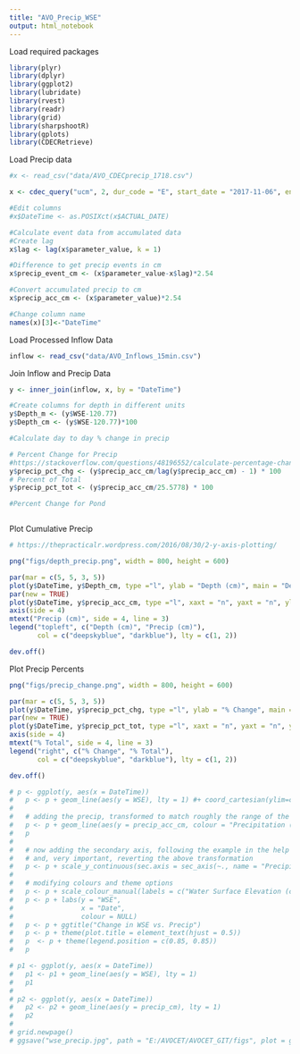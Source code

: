 ```yaml
---
title: "AVO_Precip_WSE"
output: html_notebook
---
```


Load required packages
```r
library(plyr)
library(dplyr)
library(ggplot2)
library(lubridate)
library(rvest)
library(readr)
library(grid)
library(sharpshootR)
library(gplots)
library(CDECRetrieve)
```
Load Precip data 
```r
#x <- read_csv("data/AVO_CDECprecip_1718.csv")

x <- cdec_query("ucm", 2, dur_code = "E", start_date = "2017-11-06", end_date = "2018-07-23")

#Edit columns
#x$DateTime <- as.POSIXct(x$ACTUAL_DATE)

#Calculate event data from accumulated data 
#Create lag 
x$lag <- lag(x$parameter_value, k = 1)

#Difference to get precip events in cm 
x$precip_event_cm <- (x$parameter_value-x$lag)*2.54

#Convert accumulated precip to cm
x$precip_acc_cm <- (x$parameter_value)*2.54

#Change column name
names(x)[3]<-"DateTime"

```


Load Processed Inflow Data
```r
inflow <- read_csv("data/AVO_Inflows_15min.csv")
```
Join Inflow and Precip Data
```r
y <- inner_join(inflow, x, by = "DateTime")

#Create columns for depth in different units
y$Depth_m <- (y$WSE-120.77)
y$Depth_cm <- (y$WSE-120.77)*100

#Calculate day to day % change in precip

# Percent Change for Precip
#https://stackoverflow.com/questions/48196552/calculate-percentage-change-in-r-using-dplyr 
y$precip_pct_chg <- (y$precip_acc_cm/lag(y$precip_acc_cm) - 1) * 100
# Percent of Total
y$precip_pct_tot <- (y$precip_acc_cm/25.5778) * 100

#Percent Change for Pond



```


Plot Cumulative Precip
```r
# https://thepracticalr.wordpress.com/2016/08/30/2-y-axis-plotting/ 

png("figs/depth_precip.png", width = 800, height = 600)

par(mar = c(5, 5, 3, 5))
plot(y$DateTime, y$Depth_cm, type ="l", ylab = "Depth (cm)", main = "Depth vs. Cumulative Precip", xlab = "Date", col = "deepskyblue")
par(new = TRUE)
plot(y$DateTime, y$precip_acc_cm, type ="l", xaxt = "n", yaxt = "n", ylab = "", xlab = "", col = "darkblue", lty = 2)
axis(side = 4)
mtext("Precip (cm)", side = 4, line = 3)
legend("topleft", c("Depth (cm)", "Precip (cm)"),
       col = c("deepskyblue", "darkblue"), lty = c(1, 2))

dev.off()
```

Plot Precip Percents

```r
png("figs/precip_change.png", width = 800, height = 600)

par(mar = c(5, 5, 3, 5))
plot(y$DateTime, y$precip_pct_chg, type ="l", ylab = "% Change", main = "Changes in Precip", xlab = "Date", col = "deepskyblue")
par(new = TRUE)
plot(y$DateTime, y$precip_pct_tot, type ="l", xaxt = "n", yaxt = "n", ylab = "", xlab = "", col = "darkblue", lty = 2)
axis(side = 4)
mtext("% Total", side = 4, line = 3)
legend("right", c("% Change", "% Total"),
       col = c("deepskyblue", "darkblue"), lty = c(1, 2))

dev.off()
```


```r
# p <- ggplot(y, aes(x = DateTime))
#   p <- p + geom_line(aes(y = WSE), lty = 1) #+ coord_cartesian(ylim=c(120, 125))
#   
#   # adding the precip, transformed to match roughly the range of the WSE
#   p <- p + geom_line(aes(y = precip_acc_cm, colour = "Precipitation (cm)"), lty = 3)
#   p
# 
#   # now adding the secondary axis, following the example in the help file ?scale_y_continuous
#   # and, very important, reverting the above transformation
#   p <- p + scale_y_continuous(sec.axis = sec_axis(~., name = "Precipitation (cm)"))
# 
#   # modifying colours and theme options
#   p <- p + scale_colour_manual(labels = c("Water Surface Elevation (cm)", "Precipitation (cm)"), values = c("blue","red"))
#   p <- p + labs(y = "WSE",
#                 x = "Date",
#                 colour = NULL)
#   p <- p + ggtitle("Change in WSE vs. Precip")
#   p <- p + theme(plot.title = element_text(hjust = 0.5))
#   p  <- p + theme(legend.position = c(0.85, 0.85))
#   p
```
```r
# p1 <- ggplot(y, aes(x = DateTime))
#   p1 <- p1 + geom_line(aes(y = WSE), lty = 1) 
#   p1
#   
# p2 <- ggplot(y, aes(x = DateTime))
#   p2 <- p2 + geom_line(aes(y = precip_cm), lty = 1) 
#   p2
# 
# grid.newpage()
# ggsave("wse_precip.jpg", path = "E:/AVOCET/AVOCET_GIT/figs", plot = grid.draw(rbind(ggplotGrob(p1), ggplotGrob(p2), size = "last")))
```

